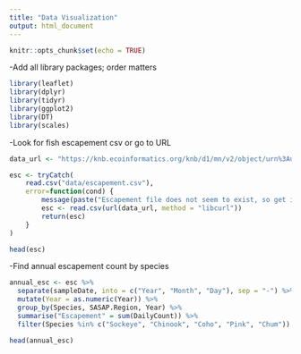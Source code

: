 ```yaml
---
title: "Data Visualization"
output: html_document
---
```


```r
knitr::opts_chunk$set(echo = TRUE)
```

-Add all library packages; order matters

```r
library(leaflet)
library(dplyr)
library(tidyr)
library(ggplot2)
library(DT)
library(scales)
```

-Look for fish escapement csv or go to URL

```r
data_url <- "https://knb.ecoinformatics.org/knb/d1/mn/v2/object/urn%3Auuid%3Af119a05b-bbe7-4aea-93c6-85434dcb1c5e"

esc <- tryCatch(
    read.csv("data/escapement.csv"),
    error=function(cond) {
        message(paste("Escapement file does not seem to exist, so get it from the KNB."))
        esc <- read.csv(url(data_url, method = "libcurl"))
        return(esc)
    }
)

head(esc)
```

-Find annual escapement count by species

```r
annual_esc <- esc %>% 
  separate(sampleDate, into = c("Year", "Month", "Day"), sep = "-") %>% 
  mutate(Year = as.numeric(Year)) %>% 
  group_by(Species, SASAP.Region, Year) %>% 
  summarise("Escapement" = sum(DailyCount)) %>% 
  filter(Species %in% c("Sockeye", "Chinook", "Coho", "Pink", "Chum"))

head(annual_esc)
```



